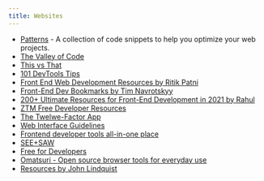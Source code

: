 ```yaml
---
title: Websites
---
```


- [Patterns](https://web.dev/patterns/) - A collection of code snippets to help you optimize your web projects.
- [The Valley of Code](https://thevalleyofcode.com/)
- [This vs That](https://thisthat.dev/)
- [101 DevTools Tips](https://devtoolstips.org/)
- [Front End Web Development Resources by Ritik Patni](https://github.com/RitikPatni/Front-End-Web-Development-Resources)
- [Front-End Dev Bookmarks by Tim Navrotskyy](https://github.com/dypsilon/frontend-dev-bookmarks)
- [200+ Ultimate Resources for Front-End Development in 2021 by Rahul](https://rahulism.hashnode.dev/200-ultimate-resources-for-front-end-development-in-2021)
- [ZTM Free Developer Resources](https://zerotomastery.io/resources/?utm_source=mailerlite&utm_medium=email&utm_campaign=the_1_question_i_get_asked_by_students&utm_term=2022-06-05)
- [The Twelwe-Factor App](https://12factor.net/)
- [Web Interface Guidelines](https://interfaces.rauno.me/)
- [Frontend developer tools all-in-one place](https://devtooly.com/)
- [SEE+SAW](https://www.seesaw.website/)
- [Free for Developers](https://free-for.dev/)
- [Omatsuri - Open source browser tools for everyday use](https://omatsuri.app/)
- [Resources by John Lindquist](https://egghead.io/q/resources-by-john-lindquist)